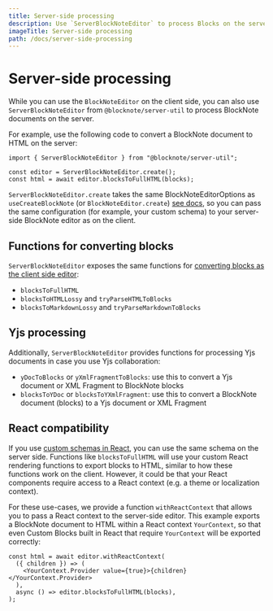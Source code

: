 ```yaml
---
title: Server-side processing
description: Use `ServerBlockNoteEditor` to process Blocks on the server.
imageTitle: Server-side processing
path: /docs/server-side-processing
---
```



# Server-side processing

While you can use the `BlockNoteEditor` on the client side,
you can also use `ServerBlockNoteEditor` from `@blocknote/server-util` to process BlockNote documents on the server.

For example, use the following code to convert a BlockNote document to HTML on the server:

```tsx
import { ServerBlockNoteEditor } from "@blocknote/server-util";

const editor = ServerBlockNoteEditor.create();
const html = await editor.blocksToFullHTML(blocks);
```

`ServerBlockNoteEditor.create` takes the same BlockNoteEditorOptions as `useCreateBlockNote` (or `BlockNoteEditor.create`) [see docs](/docs/editor-basics/setup),
so you can pass the same configuration (for example, your custom schema) to your server-side BlockNote editor as on the client.

## Functions for converting blocks

`ServerBlockNoteEditor` exposes the same functions for [converting blocks as the client side editor](/docs/converting-blocks):

- `blocksToFullHTML`
- `blocksToHTMLLossy` and `tryParseHTMLToBlocks`
- `blocksToMarkdownLossy` and `tryParseMarkdownToBlocks`

## Yjs processing

Additionally, `ServerBlockNoteEditor` provides functions for processing Yjs documents in case you use Yjs collaboration:

- `yDocToBlocks` or `yXmlFragmentToBlocks`: use this to convert a Yjs document or XML Fragment to BlockNote blocks
- `blocksToYDoc` or `blocksToYXmlFragment`: use this to convert a BlockNote document (blocks) to a Yjs document or XML Fragment

## React compatibility

If you use [custom schemas in React](/docs/custom-schemas), you can use the same schema on the server side.
Functions like `blocksToFullHTML` will use your custom React rendering functions to export blocks to HTML, similar to how these functions work on the client.
However, it could be that your React components require access to a React context (e.g. a theme or localization context).

For these use-cases, we provide a function `withReactContext` that allows you to pass a React context to the server-side editor.
This example exports a BlockNote document to HTML within a React context `YourContext`, so that even Custom Blocks built in React that require `YourContext` will be exported correctly:

```tsx
const html = await editor.withReactContext(
  ({ children }) => (
    <YourContext.Provider value={true}>{children}</YourContext.Provider>
  ),
  async () => editor.blocksToFullHTML(blocks),
);
```
